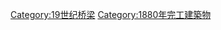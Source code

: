 {{Commonscat|Bridges completed in 1880}}
{{Cat nav 10years|19世纪桥梁|1880||年完工橋梁}}

[[Category:19世纪桥梁|Category:19世纪桥梁]]
[[Category:1880年完工建築物|Category:1880年完工建築物]]